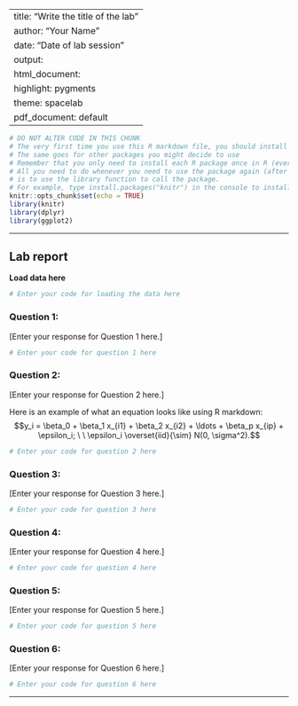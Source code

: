 
---
title: "Write the title of the lab"
author: "Your Name"
date: "Date of lab session"
output:
  html_document:
    highlight: pygments
    theme: spacelab
  pdf_document: default
---

```r
# DO NOT ALTER CODE IN THIS CHUNK
# The very first time you use this R markdown file, you should install each of the packages below.
# The same goes for other packages you might decide to use
# Remember that you only need to install each R package once in R (ever -- unless you change computers).
# All you need to do whenever you need to use the package again (after restarting the R session),
# is to use the library function to call the package.
# For example, type install.packages("knitr") in the console to install the knitr package. 
knitr::opts_chunk$set(echo = TRUE)
library(knitr)
library(dplyr)
library(ggplot2)
```

* * *

## Lab report

**Load data here**
```r
# Enter your code for loading the data here

```

### Question 1: 

[Enter your response for Question 1 here.]

```r
# Enter your code for question 1 here

```

### Question 2:

[Enter your response for Question 2 here.]

Here is an example of what an equation looks like using R markdown:
$$y_i = \beta_0 + \beta_1 x_{i1} + \beta_2 x_{i2} + \ldots + \beta_p x_{ip} + \epsilon_i; \ \ \epsilon_i \overset{iid}{\sim} N(0, \sigma^2).$$

```r
# Enter your code for question 2 here
```


### Question 3:

[Enter your response for Question 3 here.]

```r
# Enter your code for question 3 here
```


### Question 4:

[Enter your response for Question 4 here.]

```r
# Enter your code for question 4 here
```


### Question 5:

[Enter your response for Question 5 here.]

```r
# Enter your code for question 5 here
```


### Question 6:

[Enter your response for Question 6 here.]

```r
# Enter your code for question 6 here
```


* * *



